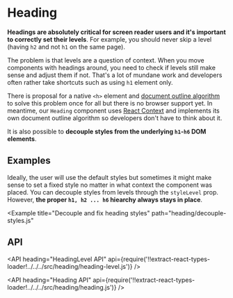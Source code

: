 <!--
Copyright (c) 2018-2020 Uber Technologies, Inc.

This source code is licensed under the MIT license found in the
LICENSE file in the root directory of this source tree.
-->






# Heading

**Headings are absolutely critical for screen reader users and it's important to correctly set their levels**. For example, you should never skip a level (having `h2` and not `h1` on the same page).

The problem is that levels are a question of context. When you move components with headings around, you need to check if levels still make sense and adjust them if not. That's a lot of mundane work and developers often rather take shortcuts such as using `h1` element only.

There is proposal for a native `<h>` element and [document outline algorithm](http://adrianroselli.com/2016/08/there-is-no-document-outline-algorithm.html) to solve this problem once for all but there is no browser support yet. In meantime, our `Heading` component uses [React Context](https://medium.com/@Heydon/managing-heading-levels-in-design-systems-18be9a746fa3) and implements its own document outline algorithm so developers don't have to think about it.

It is also possible to **decouple styles from the underlying `h1`-`h6` DOM elements**.

## Examples

<Example title="Heading basic usage" path="heading/basic.js">
  <Basic />
</Example>

Ideally, the user will use the default styles but sometimes it might make sense to set a fixed style no matter in what context the component was placed. You can decouple styles from levels through the `styleLevel` prop. However, **the proper `h1, h2 ... h6` hiearchy always stays in place**.

<Example
  title="Decouple and fix heading styles"
  path="heading/decouple-styles.js"
>
  <DecoupleStyles />
</Example>

## API

<API
  heading="HeadingLevel API"
  api={require('!!extract-react-types-loader!../../../src/heading/heading-level.js')}
/>

<API
  heading="Heading API"
  api={require('!!extract-react-types-loader!../../../src/heading/heading.js')}
/>

<Exports
  component={HeadingExports}
  title="Heading exports"
  path="baseui/heading"
/>
